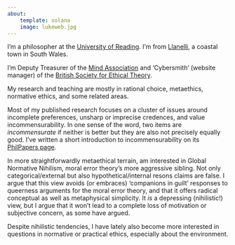 ```yaml
---
about:
    template: solana
    image: lukeweb.jpg
---
```


I'm a philosopher at the [University of
Reading](https://www.reading.ac.uk/philosophy/). I'm from
[Llanelli](https://en.wikipedia.org/wiki/Llanelli), a coastal town in
South Wales. <!--Before joining Reading in 2014, I finished my PhD in
Philosophy at [UNC Chapel Hill](https://philosophy.unc.edu/). Before
*that* I did my BA in Maths & Philosophy at Exeter College, Oxford.-->

<!--Upcoming presentations:-->

I'm Deputy Treasurer of the [Mind
Association](https://mindassociation.org/) and 'Cybersmith' (website
manager) of the [British Society for Ethical
Theory](https://www.bset.org.uk/).

My research and teaching are mostly in rational choice, metaethics,
normative ethics, and some related areas.

Most of my published research focuses on a cluster of issues around
incomplete preferences, unsharp or imprecise credences, and value
incommensurability. In one sense of the word, two items are
*incommensurate* if neither is better but they are also not precisely
equally good. I've written a short introduction to incommensurability
on its [PhilPapers
page](https://philpapers.org/browse/incommensurability-of-value).

In more straightforwardly metaethical terrain, am interested in Global
Normative Nihilism, moral error theory's more aggressive sibling. Not
only categorical/external but also hypothetical/internal resons claims
are false. I argue that this view avoids (or embraces) 'companions in
guilt' responses to queerness arguments for the moral error theory,
and that it offers radical conceptual as well as metaphysical
simplicity. It *is* a depressing (nihilistic!) view, but I argue that
it won't lead to a complete loss of motivation or subjective concern,
as some have argued.

Despite nihilistic tendencies, I have lately also become more
interested in questions in normative or practical ethics, especially
about the environment.